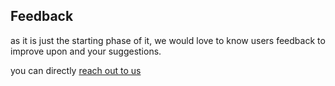 ## Feedback 

as it is just the starting phase of it, we would love to know users feedback to improve upon and your suggestions. 

you can directly [reach out to us]('https://twitter.com/_dripbot)